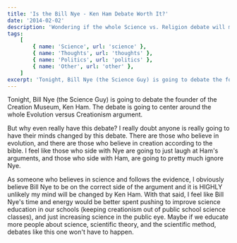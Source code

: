 ```yaml
---
title: 'Is the Bill Nye - Ken Ham Debate Worth It?'
date: '2014-02-02'
description: 'Wondering if the whole Science vs. Religion debate will mean anything'
tags:
    [
        { name: 'Science', url: 'science' },
        { name: 'Thoughts', url: 'thoughts' },
        { name: 'Politics', url: 'politics' },
        { name: 'Other', url: 'other' },
    ]
excerpt: 'Tonight, Bill Nye (the Science Guy) is going to debate the founder of the Creation Museum, Ken Ham. The debate is going to center around the whole Evolution versus Creationism argument.'
---
```


Tonight, Bill Nye (the Science Guy) is going to debate the founder of the Creation Museum, Ken Ham. The debate is going to center around the whole Evolution versus Creationism argument.

But why even really have this debate? I really doubt anyone is really going to have their minds changed by this debate. There are those who believe in evolution, and there are those who believe in creation according to the bible. I feel like those who side with Nye are going to just laugh at Ham's arguments, and those who side with Ham, are going to pretty much ignore Nye.

As someone who believes in science and follows the evidence, I obviously believe Bill Nye to be on the correct side of the argument and it is HIGHLY unlikely my mind will be changed by Ken Ham. With that said, I feel like Bill Nye's time and energy would be better spent pushing to improve science education in our schools (keeping creationism out of public school science classes), and just increasing science in the public eye. Maybe if we educate more people about science, scientific theory, and the scientific method, debates like this one won't have to happen.
